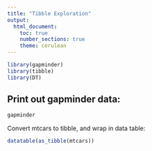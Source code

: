 ---
title: "Tibble Exploration"
output: 
  html_document:
    toc: true
    number_sections: true
    theme: cerulean
---
```{r load, warning = FALSE, echo = FALSE}
library(gapminder)
library(tibble)
library(DT)
```
## Print out gapminder data:

```{r}
gapminder
```

Convert mtcars to tibble, and wrap in data table:

```{r tibble}
datatable(as_tibble(mtcars))
```

<!--this is a comment, it wont show up on html output-->

